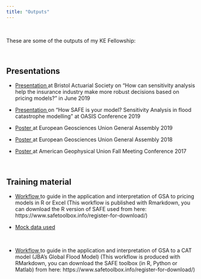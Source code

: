 ```yaml
---
title: "Outputs"
---
```


<br> 

These are some of the outputs of my KE Fellowship:

<br> 

## Presentations

 - <a href="VNoacco_GSA_pricing.pdf#" class="download" title="GSA_pricing"> Presentation </a> at Bristol Actuarial Society on "How can sensitivity analysis help the insurance industry make more robust decisions based on pricing models?" in June 2019
 
 - <a href="GSA_SAFE_presentation_OASIS_VNoacco.pdf#" class="download" title="GSA_JBA_flood"> Presentation </a> on "How SAFE is your model? Sensitivity Analysis in flood catastrophe modelling" at OASIS Conference 2019

  - <a href="Poster_VNoacco_EGU_2019.pdf#" class="download" title="Download EGU poster as PDF"> Poster </a> at European Geosciences  Union General Assembly 2019
  
 - <a href="Poster_VNoacco_EGU_2018.pdf#" class="download" title="Download EGU poster as PDF"> Poster </a>	 at European Geosciences Union General Assembly 2018
  
 - <a href="Poster_AGU2017_VNOACCO_07_12_2017_final.pdf#" class="download" title="Download AGU poster as PDF"> Poster </a>	at American Geophysical Union Fall Meeting Conference 2017
 
<br> 

## Training material

 - <a href="workflow_GSA_actuarial_example.pdf#" class="download" title="Download pdf Rmarkdown"> Workflow </a> to guide in the application and interpretation of GSA to pricing models in R or Excel (This workflow is published with Rmarkdown, you can download the R version of SAFE used from here: https://www.safetoolbox.info/register-for-download/)
 
 - <a href="Results_anonym_500samples.csv#" class="download" title="Download excel data"> Mock data used
 
 <br>

 - <a href="workflow_GSA_GlobalFloodModel.html#" class="download" title="Download html GSA JBA"> Workflow </a> to guide in the application and interpretation of GSA to a CAT model (JBA's Global Flood Model) (This workflow is produced with RMarkdown, you can download the SAFE toolbox (in R, Python or Matlab) from here: https://www.safetoolbox.info/register-for-download/) 

 
[comment]: <> (## Research papers)


   
[comment]: <> (## Practitioners papers)
  


[comment]: <> (## Reports)




